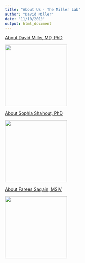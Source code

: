 ```yaml
---
title: "About Us - The Miller Lab"
author: "David Miller"
date: "11/10/2019"
output: html_document
---
```



[About David Miller, MD, PhD](/DMM_bio)

<img src="/images/DMM_pic.jpg" width="200" height="200" />

[About Sophia Shalhout, PhD](/SZS_bio)

<img src="/images/SZS.png" width="200" height="200" />

[About Farees Saqlain, MSIV](/FS_bio)

<img src="/images/FS.jpg" width="200" height="200" />